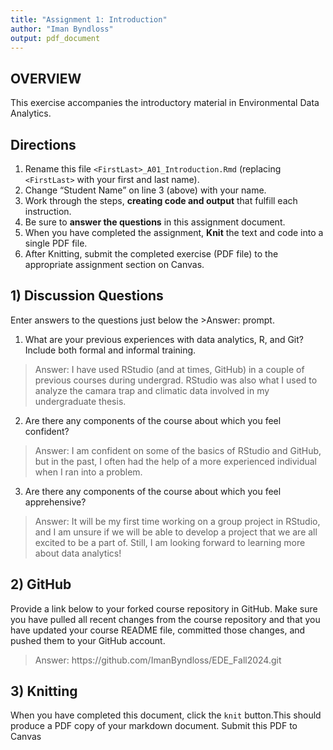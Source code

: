 ```yaml
---
title: "Assignment 1: Introduction"
author: "Iman Byndloss"
output: pdf_document
---
```


## OVERVIEW

This exercise accompanies the introductory material in Environmental Data Analytics. 

## Directions
1.  Rename this file `<FirstLast>_A01_Introduction.Rmd` (replacing `<FirstLast>` with your first and last name).
2.  Change "Student Name" on line 3 (above) with your name.
3.  Work through the steps, **creating code and output** that fulfill each instruction.
4.  Be sure to **answer the questions** in this assignment document.
5.  When you have completed the assignment, **Knit** the text and code into a single PDF file.
6.  After Knitting, submit the completed exercise (PDF file) to the appropriate assignment section on Canvas.


## 1) Discussion Questions
Enter answers to the questions just below the >Answer: prompt.

1. What are your previous experiences with data analytics, R, and Git? Include both formal and informal training.

> Answer: I have used RStudio (and at times, GitHub) in a couple of previous courses during undergrad. RStudio was also what I used to analyze the camara trap and climatic data involved in my undergraduate thesis.

2. Are there any components of the course about which you feel confident?

> Answer: I am confident on some of the basics of RStudio and GitHub, but in the past, I often had the help of a more experienced individual when I ran into a problem.

3. Are there any components of the course about which you feel apprehensive?

> Answer: It will be my first time working on a group project in RStudio, and I am unsure if we will be able to develop a project that we are all excited to be a part of. Still, I am looking forward to learning more about data analytics! 


## 2) GitHub

Provide a link below to your forked course repository in GitHub. Make sure you have pulled all recent changes from the course repository and that you have updated your course README file, committed those changes, and pushed them to your GitHub account. 

> Answer: https://github.com/ImanByndloss/EDE_Fall2024.git

## 3) Knitting
When you have completed this document, click the `knit` button.This should produce a PDF copy of your markdown document. Submit this PDF to Canvas 

